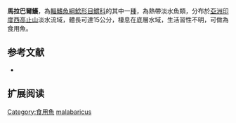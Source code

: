 {{Speciesbox
| name = 馬拉巴爾鱯
| image = 
| image_width = 250px
| image_caption = 
| status = NT
| status_system = IUCN3.1
| genus = Mystus
| species = malabaricus
| authority = [[Jerdon|Jerdon]], 1849
| synonyms = *''Bagrus malabaricus '',Jerdon, 1849
*''Hara malabarica '',Jerdon, 1849
}}
'''馬拉巴爾鱯'''，為[[輻鰭魚綱|輻鰭魚綱]][[鯰形目|鯰形目]][[鱨科|鱨科]]的其中一[[種|種]]，為熱帶淡水魚類，分布於[[亞洲|亞洲]][[印度|印度]][[西高止山|西高止山]]淡水流域，體長可達15公分，棲息在底層水域，生活習性不明，可做為食用魚。

==参考文献==
*{{FishBase_species|genus=Mystus|species=malabaricus|year=2015|month=4}}

== 扩展阅读 ==
{{refbegin}}
{{wikispecies-inline|Mystus malabaricus|馬拉巴爾鱯}}
{{refend}}
{{Taxonbar|from=Q1815431}}

[[Category:食用魚|Category:食用魚]]
[[Category:鱯屬|malabaricus]]